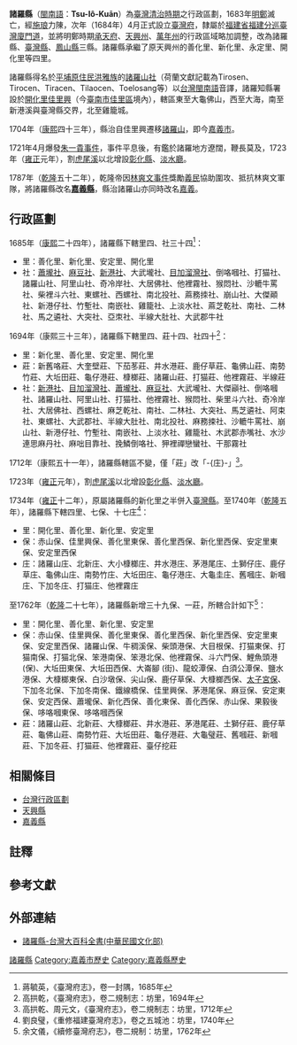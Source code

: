 {{noteTA|庄}}
{{Infobox Former Subdivision
|native_name = 
|conventional_long_name = 諸羅縣
|common_name = 諸羅縣
|subdivision = 縣
|nation = [[大清|大清]]
|title_leader = 知縣
|leader1 = 首任：[[季麒光|季麒光]]
|leader2 = 末任：
|year_start = 1684年
|event_start = 
|date_start = 
|year_end = 1787年
|event_end = 
|date_end = 
|p1 = 
|flag_p1 = 
|s1 = 嘉義縣 (清朝)
|flag_s1 = 
|image_flag =      
|image_coat = 
|image_map = 
|image_map_caption = 
|capital = [[佳里興|佳里興]]（1684年-1704年） <br /> [[嘉義縣城|諸羅山]]（1704年-1787年）
|stat_year1= 年月
|stat_area1= 
|stat_pop1= 
|political_subdiv = 
|today = {{ROC-TW}}[[雲林縣|雲林縣]]、[[嘉義市|嘉義市]]、[[嘉義縣|嘉義縣]]、[[臺南市|臺南市]]北部、[[南投縣|南投縣]]西南部
}}
{{Min-nan
| title     = 諸羅縣
| img       = <!-- [[圖檔名|大小]] -->
| caption   = <!-- 圖片檔案之解釋 -->
| choan-han = 諸羅縣
| han-lo    = <!-- 河洛語漢羅書寫 -->
| choan-lo  = Chu-lô-koān
}}
'''諸羅縣'''（[[閩南語|閩南語]]：'''Tsu-lô-Kuān'''）為[[臺灣清治時期|臺灣清治時期]]之行政區劃，1683年[[明鄭|明鄭]]滅亡，經[[施琅|施琅]]力陳，次年（1684年）4月正式設立[[臺灣府|臺灣府]]，隸屬於[[福建省_(清朝)|福建省]][[福建分巡臺灣廈門道|福建分巡臺灣廈門道]]，並將明鄭時期[[承天府_(臺灣)|承天府]]、[[天興州|天興州]]、[[萬年州|萬年州]]的行政區域略加調整，改為諸羅縣、[[臺灣縣_(1684年－1887年)|臺灣縣]]、[[鳳山縣_(臺灣)|鳳山縣]]三縣。諸羅縣承繼了原天興州的善化里、新化里、永定里、開化里等四里。

諸羅縣得名於[[平埔族|平埔原住民]][[洪雅族|洪雅族]]的[[諸羅山社|諸羅山社]]（荷蘭文獻記載為Tirosen、{{noteTag|group=Lists|name=zeelandia_diary|熱蘭遮城日誌-1643年10月23日}}Tirocen、Tiracen、Tilaocen、{{r|翁2016}}{{rp|232-233}}Toelosang{{r|map_1662}}等）以[[台灣閩南語|台灣閩南語]]音譯，諸羅知縣署設於[[開化里_(堡里)|開化里]][[佳里興|佳里興]]（今[[臺南市|臺南市]][[佳里區|佳里區]]境內），轄區東至大龜佛山，西至大海，南至新港溪與臺灣縣交界，北至雞籠城。

1704年（[[康熙|康熙]]四十三年），縣治自佳里興遷移[[諸羅山|諸羅山]]，即今[[嘉義市|嘉義市]]。

1721年4月爆發[[朱一貴事件|朱一貴事件]]，事件平息後，有鑑於諸羅地方遼闊，鞭長莫及，1723年（[[雍正|雍正]]元年），割[[虎尾溪|虎尾溪]]以北增設[[彰化縣_(清朝)|彰化縣]]、[[淡水廳|淡水廳]]。

1787年（[[乾隆|乾隆]]五十二年），乾隆帝因[[林爽文事件|林爽文事件]]獎勵[[臺灣義民信仰|義民]]協助圍攻、抵抗林爽文軍隊，將諸羅縣改名'''[[嘉義縣_(清朝)|嘉義縣]]'''，縣治諸羅山亦同時改名[[嘉義縣城|嘉義]]。

==行政區劃==
1685年（[[康熙|康熙]]二十四年），諸羅縣下轄里四、社三十四<ref>蔣毓英，《臺灣府志》，卷一封隅，1685年</ref>：
*里：善化里、新化里、安定里、開化里
*社：[[佳里區|蕭壠社]]、[[麻豆社|麻豆社]]、[[新港社|新港社]]、大武壠社、[[目加溜灣社|目加溜灣社]]、倒咯嘓社、打猫社、諸羅山社、阿里山社、奇冷岸社、大居佛社、他裡霧社、猴悶社、沙轆牛罵社、柴裡斗六社、東螺社、西螺社、南北投社、蔴務拺社、崩山社、大傑顚社、新港仔社、竹塹社、南嵌社、雞籠社、上淡水社、蔴芝乾社、南社、二林社、馬之遴社、大突社、亞朿社、半線大肚社、大武郡牛社

1694年（康熙三十三年），諸羅縣下轄里四、莊十四、社四十<ref>高拱乾，《臺灣府志》，卷二規制志：坊里，1694年</ref>：
*里：新化里、善化里、安定里、開化里
*莊：新舊咯莊、大奎壁莊、下茄苳莊、井水港莊、鹿仔草莊、龜佛山莊、南勢竹莊、大坵田莊、龜仔港莊、槺榔莊、諸羅山莊、打猫莊、他裡霧莊、半線莊
*社：[[新港社|新港社]]、[[目加溜灣社|目加溜灣社]]、[[佳里區|蕭壠社]]、[[麻豆社|麻豆社]]、大武壠社、大傑巓社、倒咯嘓社、諸羅山社、阿里山社、打猫社、他裡霧社、猴悶社、柴里斗六社、奇冷岸社、大居佛社、西螺社、麻芝乾社、南社、二林社、大突社、馬芝遴社、阿束社、東螺社、大武郡社、半線大肚社、南北投社、麻務捒社、沙轆牛罵社、崩山社、新港仔社、竹塹社、南嵌社、上淡水社、雞籠社、木武郡赤嘴社、水沙連思麻丹社、麻咄目靠社、挽鱗倒咯社、狎裡禪戀蠻社、干那霧社

1712年（康熙五十一年），諸羅縣轄區不變，僅「莊」改「-{庄}-」<ref>高拱乾、周元文，《臺灣府志》，卷二規制志：坊里，1712年</ref>。

1723年（[[雍正|雍正]]元年），割[[虎尾溪|虎尾溪]]以北增設[[彰化縣_(清朝)|彰化縣]]、[[淡水廳|淡水廳]]。

1734年（[[雍正|雍正]]十二年），原屬諸羅縣的新化里之半併入[[臺灣縣_(1684年－1887年)|臺灣縣]]。至1740年（[[乾隆|乾隆]]五年），諸羅縣下轄四里、七保、十七庄<ref>劉良璧，《重修福建臺灣府志》，卷之五城池：坊里，1740年</ref>：
*里：開化里、善化里、新化里、安定里
*保：赤山保、佳里興保、善化里東保、善化里西保、新化里西保、安定里東保、安定里西保
*庄：諸羅山庄、北新庄、大小槺榔庄、井水港庄、茅港尾庄、土獅仔庄、鹿仔草庄、龜佛山庄、南勢竹庄、大坵田庄、龜仔港庄、大龜圭庄、舊嘓庄、新嘓庄、下加冬庄、打猫庄、他裡霧庄

至1762年（[[乾隆|乾隆]]二十七年），諸羅縣新增三十九保、一莊，所轄合計如下<ref>余文儀，《續修臺灣府志》，卷二規制：坊里，1762年</ref>：
*里：開化里、善化里、新化里、安定里
*保：赤山保、佳里興保、善化里東保、善化里西保、新化里西保、安定里東保、安定里西保、諸羅山保、牛稠溪保、柴頭港保、大目根保、打猫東保、打猫南保、打猫北保、笨港南保、笨港北保、他裡霧保、斗六門保、鯉魚頭港 (保)、大坵田東保、大坵田西保、大崙腳 (街)、龍蛟潭保、白須公潭保、鹽水港保、大槺榔東保、白沙墩保、尖山保、鹿仔草保、大槺榔西保、[[太子宮堡|太子宮保]]、下加冬北保、下加冬南保、鐵線橋保、佳里興保、茅港尾保、麻豆保、安定東保、安定西保、蕭壠保、新化西保、善化東保、善化西保、赤山保、果毅後保、哆咯嘓東保、哆咯嘓西保
*莊：諸羅山莊、北新莊、大槺榔莊、井水港莊、茅港尾莊、土獅仔莊、鹿仔草莊、龜佛山莊、南勢竹莊、大坵田莊、龜仔港莊、大龜璧莊、舊嘓莊、新嘓莊、下加冬莊、打猫莊、他裡霧莊、臺仔挖莊

==相關條目==
*[[台灣行政區劃|台灣行政區劃]]
*[[天興縣|天興縣]]
*[[嘉義縣|嘉義縣]]

==註釋==
{{noteFoot}}

==參考文獻==
{{reflist|refs=
<ref name="翁2016">{{cite book |title=大灣大員福爾摩沙：從葡萄牙航海日誌、荷西地圖、清日文獻尋找台灣地名真相 |series=台灣珍藏18 |author1=翁佳音 |author2=曹銘宗 |date=2016年1月 |edition=初版 |location=台北市 |publisher=貓頭鷹 |isbn=978-986-262-276-6 |quote=『Tilaocen』資料出處：東印度公司檔案編號VOC 1218, fol. 456}}</ref>

<ref name="map_1662">{{cite map |script-title=la:Tabula Indiae Orientalis |trans-title=東印度地圖 |author=Frederik de Wit |author-link=:en:Frederik de Wit |year=1662 |publisher=Jansson |location=阿姆斯特丹 |quote=Toelosang（北回歸線下） |language=la |via=美國[[華盛頓大學|華盛頓大學]]圖書館 數位館藏 |url=https://digitalcollections.lib.washington.edu/digital/collection/maps/id/98}}</ref>
}}

==外部連結==
*{{zh-tw}}[http://nrch.culture.tw/twpedia.aspx?id=1348&Keyword=%E8%AB%B8%E7%BE%85%E7%B8%A3 諸羅縣-台灣大百科全書(中華民國文化部)] {{Wayback|url=http://nrch.culture.tw/twpedia.aspx?id=1348&Keyword=%E8%AB%B8%E7%BE%85%E7%B8%A3 |date=20210309070225 }}


{{台灣清治時期行政區劃}}

[[Category:諸羅縣|]]
[[Category:嘉義市歷史|Category:嘉義市歷史]]
[[Category:嘉義縣歷史|Category:嘉義縣歷史]]